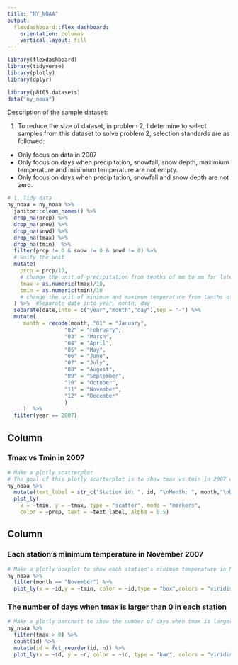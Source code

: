 ```yaml
---
title: "NY_NOAA"
output: 
  flexdashboard::flex_dashboard:
    orientation: columns
    vertical_layout: fill
---
```


```r
library(flexdashboard)
library(tidyverse)
library(plotly)
library(dplyr)
```

```r
library(p8105.datasets)
data("ny_noaa")
```

Description of the sample dataset:

1. To reduce the size of dataset, in problem 2, I determine to select samples from this dataset to solve problem 2, selection standards are as followed:
* Only focus on data in 2007
* Only focus on days when precipitation, snowfall, snow depth, maximium temperature and minimium temperature are not empty.
* Only focus on days when precipitation, snowfall and snow depth are not zero.

```r
# 1. Tidy data
ny_noaa = ny_noaa %>% 
  janitor::clean_names() %>% 
  drop_na(prcp) %>% 
  drop_na(snow) %>% 
  drop_na(snwd) %>% 
  drop_na(tmax) %>% 
  drop_na(tmin)  %>% 
  filter(prcp != 0 & snow != 0 & snwd != 0) %>% 
  # Unify the unit
  mutate(
    prcp = prcp/10,
    # change the unit of precipitation from tenths of mm to mm for later calculation
    tmax = as.numeric(tmax)/10,
    tmin = as.numeric(tmin)/10
    # change the unit of minimum and maximum temperature from tenths of degrees C to degrees C for later calculation
  ) %>%  #Separate date into year, month, day
  separate(date,into = c("year","month","day"),sep = "-") %>% 
  mutate(
     month = recode(month, "01" = "January",
                  "02" = "February",
                  "03" = "March",
                  "04" = "April",
                  "05" = "May",
                  "06" = "June",
                  "07" = "July",
                  "08" = "Augest",
                  "09" = "September",
                  "10" = "October",
                  "11" = "November", 
                  "12" = "December"
                  )
     )  %>% 
  filter(year == 2007)
```

Column {data-width=650}
-----------------------------------------------------------------------

### Tmax vs Tmin in 2007

```r
# Make a plotly scatterplot
# The goal of this plotly scatterplot is to show tmax vs tmin in 2007 when there are precipitation, snowfall and snow depth.
ny_noaa %>%
  mutate(text_label = str_c("Station id: ", id, "\nMonth: ", month,"\nDay:", day,"\nPrecipitation: ", prcp,"mm","\nSnowfall: ", snow,"mm","\nSnow Depth:", snwd,"mm")) %>% 
  plot_ly(
    x = ~tmin, y = ~tmax, type = "scatter", mode = "markers",
    color = ~prcp, text = ~text_label, alpha = 0.5)

```

Column {data-width=350}
-----------------------------------------------------------------------

### Each station's minimum temperature in November 2007

```r
# Make a plotly boxplot to show each station's minimum temperature in November 2007
ny_noaa %>% 
  filter(month == "November") %>% 
  plot_ly(x = ~id,y = ~tmin, color = ~id,type = "box",colors = "viridis")
```


### The number of days when tmax is larger than 0 in each station 

```r
# Make a plotly barchart to show the number of days when tmax is larger than 0 in each station 
ny_noaa %>% 
  filter(tmax > 0) %>% 
  count(id) %>% 
  mutate(id = fct_reorder(id, n)) %>% 
  plot_ly(x = ~id, y = ~n, color = ~id, type = "bar", colors = "viridis")
```

